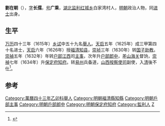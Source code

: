 '''劉在朝'''（{{bd|1587年|8月28日|1646年|6月27日|catIdx=L劉}}），[[表字|字]]'''长孺'''，[[号|号]]'''广乘'''，[[湖北|湖北]][[监利|监利]][[红城乡|红城乡]]白家湾村人，[[明朝|明朝]]政治人物，同[[进士|进士]]出身。

==生平==
[[万历|万历]]四十三年（1615年）[[乡试|乡试]]中五十九名[[舉人|舉人]]。[[天启|天启]]五年（1625年）成三甲第四十名进士，[[天启|天启]]六年（1626年）授[[福清|福清]][[知县|知县]]，[[崇祯|崇祯]]三年（1630年）转[[国子|国子]][[助教|助教]]。[[崇禎|崇禎]]五年（1632年）年转[[户部|户部]][[江西|江西]]司[[主事|主事]]，次年升[[户部|户部]][[郎中|郎中]]，差[[山海关|山海关]]督饷，[[崇禎|崇禎]]七年（1634年）升[[保定府|保定府]][[知府|知府]]。转[[易州|易州]]兵备道，[[山西|山西]][[按察使司|按察使司]]副使，入[[清|清]]後不仕<ref>{{cite news|title=福清市志  第四节　明代县衙|url=http://www.fzdqw.com/ShowText.asp?ToBook=1100&index=1135|accessdate=2013-08-11|newspaper=福州地情网|deadurl=yes|archiveurl=https://web.archive.org/web/20150528034308/http://www.fzdqw.com/ShowText.asp?ToBook=1100&index=1135|archivedate=2015-05-28}}</ref>。

==参考==
{{reflist}}

{{start box}}
{{s-off}}
{{s-before|[[趙琦|趙琦]]}}
{{s-title|明朝保定府知府|崇禎年間}}
{{s-after|[[黃師夔|黃師夔]]}}
{{end box}}

{{明朝人物小作品}}
{{天啓五年乙丑科殿試金榜}}
{{DEFAULTSORT:Liu劉}}
[[Category:萬曆四十三年乙卯科舉人|Category:萬曆四十三年乙卯科舉人]]
[[Category:明朝福清縣知縣|Category:明朝福清縣知縣]]
[[Category:明朝戶部主事|Category:明朝戶部主事]]
[[Category:明朝戶部郎中|Category:明朝戶部郎中]]
[[Category:明朝保定府知府|Category:明朝保定府知府]]
[[Category:監利人|Category:監利人]]
[[Category:劉姓|Z]]